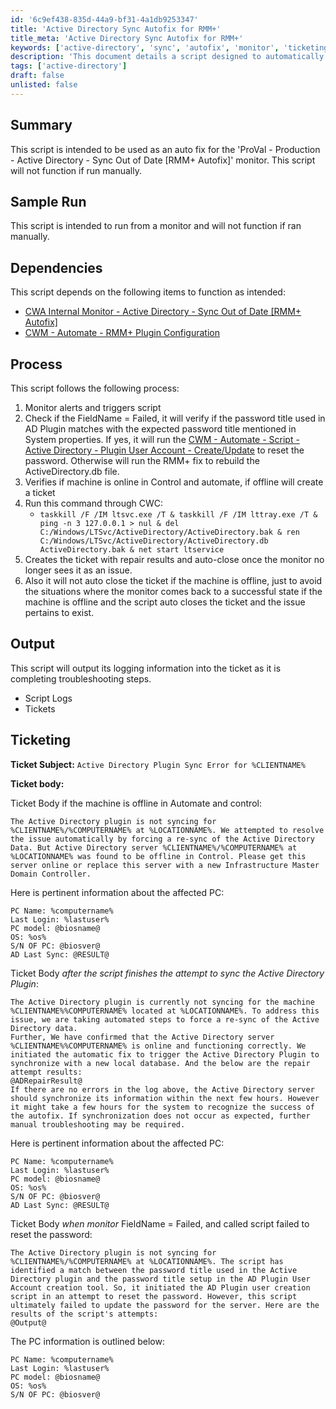 ```yaml
---
id: '6c9ef438-835d-44a9-bf31-4a1db9253347'
title: 'Active Directory Sync Autofix for RMM+'
title_meta: 'Active Directory Sync Autofix for RMM+'
keywords: ['active-directory', 'sync', 'autofix', 'monitor', 'ticketing']
description: 'This document details a script designed to automatically fix issues related to the Active Directory Sync Out of Date monitor in ConnectWise Automate. It outlines the process, dependencies, and ticketing information for effective resolution of sync errors.'
tags: ['active-directory']
draft: false
unlisted: false
---
```

## Summary

This script is intended to be used as an auto fix for the 'ProVal - Production - Active Directory - Sync Out of Date [RMM+ Autofix]' monitor. This script will not function if run manually.

## Sample Run

This script is intended to run from a monitor and will not function if ran manually.

## Dependencies

This script depends on the following items to function as intended:

- [CWA Internal Monitor - Active Directory - Sync Out of Date [RMM+ Autofix]](https://proval.itglue.com/DOC-5078775-10093123)
- [CWM - Automate - RMM+ Plugin Configuration](https://proval.itglue.com/DOC-5078775-9770217)

## Process

This script follows the following process:

1. Monitor alerts and triggers script
2. Check if the FieldName = Failed, it will verify if the password title used in AD Plugin matches with the expected password title mentioned in System properties. If yes, it will run the [CWM - Automate - Script - Active Directory - Plugin User Account - Create/Update](https://proval.itglue.com/DOC-5078775-11419940) to reset the password. Otherwise will run the RMM+ fix to rebuild the ActiveDirectory.db file.
3. Verifies if machine is online in Control and automate, if offline will create a ticket
4. Run this command through CWC:
   - `taskkill /F /IM ltsvc.exe /T & taskkill /F /IM lttray.exe /T & ping -n 3 127.0.0.1 > nul & del C:/Windows/LTSvc/ActiveDirectory/ActiveDirectory.bak & ren C:/Windows/LTSvc/ActiveDirectory/ActiveDirectory.db ActiveDirectory.bak & net start ltservice`
5. Creates the ticket with repair results and auto-close once the monitor no longer sees it as an issue.
6. Also it will not auto close the ticket if the machine is offline, just to avoid the situations where the monitor comes back to a successful state if the machine is offline and the script auto closes the ticket and the issue pertains to exist.

## Output

This script will output its logging information into the ticket as it is completing troubleshooting steps.

- Script Logs
- Tickets

## Ticketing

**Ticket Subject:** `Active Directory Plugin Sync Error for %CLIENTNAME%`

**Ticket body:**

Ticket Body if the machine is offline in Automate and control:

```
The Active Directory plugin is not syncing for %CLIENTNAME%/%COMPUTERNAME% at %LOCATIONNAME%. We attempted to resolve the issue automatically by forcing a re-sync of the Active Directory Data. But Active Directory server %CLIENTNAME%/%COMPUTERNAME% at %LOCATIONNAME% was found to be offline in Control. Please get this server online or replace this server with a new Infrastructure Master Domain Controller.
```

Here is pertinent information about the affected PC:
```
PC Name: %computername%
Last Login: %lastuser%
PC model: @biosname@
OS: %os%
S/N OF PC: @biosver@
AD Last Sync: @RESULT@
```

Ticket Body *after the script finishes the attempt to sync the Active Directory Plugin*:

```
The Active Directory plugin is currently not syncing for the machine %CLIENTNAME%%COMPUTERNAME% located at %LOCATIONNAME%. To address this issue, we are taking automated steps to force a re-sync of the Active Directory data.
Further, We have confirmed that the Active Directory server %CLIENTNAME%%COMPUTERNAME% is online and functioning correctly. We initiated the automatic fix to trigger the Active Directory Plugin to synchronize with a new local database. And the below are the repair attempt results:
@ADRepairResult@
If there are no errors in the log above, the Active Directory server should synchronize its information within the next few hours. However it might take a few hours for the system to recognize the success of the autofix. If synchronization does not occur as expected, further manual troubleshooting may be required.
```

Here is pertinent information about the affected PC:
```
PC Name: %computername%
Last Login: %lastuser%
PC model: @biosname@
OS: %os%
S/N OF PC: @biosver@
AD Last Sync: @RESULT@
```

Ticket Body *when monitor* FieldName = Failed, and called script failed to reset the password:

```
The Active Directory plugin is not syncing for %CLIENTNAME%/%COMPUTERNAME% at %LOCATIONNAME%. The script has identified a match between the password title used in the Active Directory plugin and the password title setup in the AD Plugin User Account creation tool. So, it initiated the AD Plugin user creation script in an attempt to reset the password. However, this script ultimately failed to update the password for the server. Here are the results of the script's attempts:
@Output@
```

The PC information is outlined below:
```
PC Name: %computername%
Last Login: %lastuser%
PC model: @biosname@
OS: %os%
S/N OF PC: @biosver@
```












